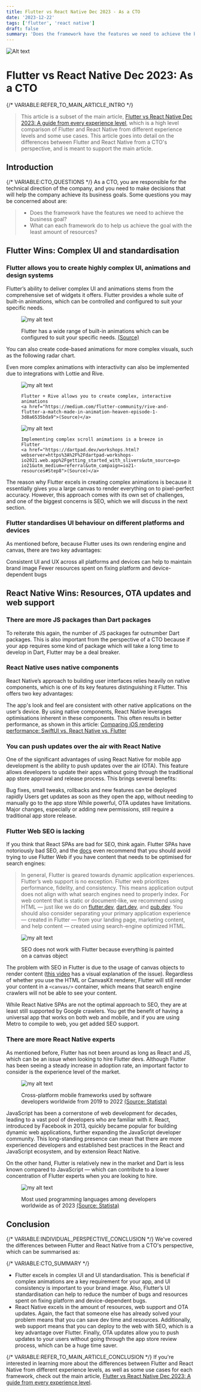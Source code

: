 ```yaml
---
title: Flutter vs React Native Dec 2023 - As a CTO
date: '2023-12-22'
tags: ['flutter', 'react native']
draft: false
summary: 'Does the framework have the features we need to achieve the business goal? What can each framework do to help us achieve the goal with the least amount of resources?'
---
```


![Alt text](/static/blog/flutter-vs-react-native/3-as-a-cto/images/image.png)
# Flutter vs React Native Dec 2023: As a CTO

{/* VARIABLE:REFER_TO_MAIN_ARTICLE_INTRO */}
> This article is a subset of the main article, [Flutter vs React Native Dec 2023: A guide from every experience level](../0-main/react-native-vs-flutter.md), which is a high level comparison of Flutter and React Native from different experience levels and some use cases. This article goes into detail on the differences between Flutter and React Native from a CTO's perspective, and is meant to support the main article.

## Introduction

{/* VARIABLE:CTO_QUESTIONS */}
As a CTO, you are responsible for the technical direction of the company, and you need to make decisions that will help the company achieve its business goals. Some questions you may be concerned about are:

> - Does the framework have the features we need to achieve the business goal?
> - What can each framework do to help us achieve the goal with the least amount of resources?

## Flutter Wins: Complex UI and standardisation
### Flutter allows you to create highly complex UI, animations and design systems

Flutter’s ability to deliver complex UI and animations stems from the comprehensive set of widgets it offers. Flutter provides a whole suite of built-in animations, which can be controlled and configured to suit your specific needs.

<figure>
<img src="/static/blog/flutter-vs-react-native/3-as-a-cto/images/animations.gif" alt="my alt text"/>
<figcaption style={{ textAlign: 'center', fontSize: 'smaller' }}>

Flutter has a wide range of built-in animations which can be configured to suit your specific needs.
<a href="https://pub.dev/packages/animations">
(Source)
</a>
</figcaption>
</figure>
You can also create code-based animations for more complex visuals, such as the following radar chart.


<ImageAtom src="/static/blog/flutter-vs-react-native/3-as-a-cto/images/radar.gif" altText="Radar chart animation" caption="Flutter provides a framework to create code-based animations like in d3js" source="https://medium.com/geekculture/how-to-create-a-custom-staggered-animation-with-flutter-13803dea5659"/>


Even more complex animations with interactivity can also be implemented due to integrations with Lottie and Rive.

<figure>
  <img src="/static/blog/flutter-vs-react-native/3-as-a-cto/images/rive.gif" alt="my alt text"/>
  <figcaption style={{ textAlign: 'center', fontSize: 'smaller' }}>

    Flutter + Rive allows you to create complex, interactive animations
    <a href="https://medium.com/flutter-community/rive-and-flutter-a-match-made-in-animation-heaven-episode-1-3d8a6535bda9">(Source)</a>
  </figcaption>
</figure>

<figure>
  <img src="/static/blog/flutter-vs-react-native/3-as-a-cto/images/scroll.gif" alt="my alt text"/>
  <figcaption style={{ textAlign: 'center', fontSize: 'smaller' }}>

    Implementing complex scroll animations is a breeze in Flutter
    <a href="https://dartpad.dev/workshops.html?webserver=https%3A%2F%2Fdartpad-workshops-io2021.web.app%2Fgetting_started_with_slivers&utm_source=google-io21&utm_medium=referral&utm_campaign=io21-resources#Step8">(Source)</a>
  </figcaption>
</figure>


The reason why Flutter excels in creating complex animations is because it essentially gives you a large canvas to render everything on to pixel-perfect accuracy. However, this approach comes with its own set of challenges, and one of the biggest concerns is SEO, which we will discuss in the next section.

### Flutter standardises UI behaviour on different platforms and devices

As mentioned before, because Flutter uses its own rendering engine and canvas, there are two key advantages:

Consistent UI and UX across all platforms and devices can help to maintain brand image
Fewer resources spent on fixing platform and device-dependent bugs



## React Native Wins: Resources, OTA updates and web support
### There are more JS packages than Dart packages

To reiterate this again, the number of JS packages far outnumber Dart packages. This is also important from the perspective of a CTO because if your app requires some kind of package which will take a long time to develop in Dart, Flutter may be a deal breaker.


### React Native uses native components

React Native’s approach to building user interfaces relies heavily on native components, which is one of its key features distinguishing it Flutter. This offers two key advantages:

The app's look and feel are consistent with other native applications on the user’s device.
By using native components, React Native leverages optimisations inherent in these components. This often results in better performance, as shown in this article: [Comparing iOS rendering performance: SwiftUI vs. React Native vs. Flutter](https://blog.theodo.com/2023/09/ios-rendering-performance/)



### You can push updates over the air with React Native

One of the significant advantages of using React Native for mobile app development is the ability to push updates over the air (OTA). This feature allows developers to update their apps without going through the traditional app store approval and release process. This brings several benefits:

Bug fixes, small tweaks, rollbacks and new features can be deployed rapidly
Users get updates as soon as they open the app, without needing to manually go to the app store
While powerful, OTA updates have limitations. Major changes, especially or adding new permissions, still require a traditional app store release.

### Flutter Web SEO is lacking

If you think that React SPAs are bad for SEO, think again. Flutter SPAs have notoriously bad SEO, and the [docs](https://docs.flutter.dev/platform-integration/web/faq#search-engine-optimization-seo) even recommend that you should avoid trying to use Flutter Web if you have content that needs to be optimised for search engines:

> In general, Flutter is geared towards dynamic application experiences. Flutter’s web support is no exception. Flutter web prioritizes performance, fidelity, and consistency. This means application output does not align with what search engines need to properly index. For web content that is static or document-like, we recommend using HTML — just like we do on [flutter.dev](https://flutter.dev/), [dart.dev](https://dart.dev/), and [pub.dev](https://pub.dev/). You should also consider separating your primary application experience — created in Flutter — from your landing page, marketing content, and help content — created using search-engine optimized HTML.


<figure>
<img src="/static/blog/flutter-vs-react-native/3-as-a-cto/images/image-1.png" alt="my alt text"/>
<figcaption style={{ textAlign: 'center', fontSize: 'smaller' }}>

SEO does not work with Flutter because everything is painted on a canvas object
</figcaption>
</figure>


The problem with SEO in Flutter is due to the usage of canvas objects to render content ([this video](https://www.youtube.com/watch?v=13XvM_zoye8&ab_channel=Aspiiire) has a visual explanation of the issue). Regardless of whether you use the HTML or CanvasKit renderer, Flutter will still render your content in a `<canvas/>` container, which means that search engine crawlers will not be able to see your content.

While React Native SPAs are not the optimal approach to SEO, they are at least still supported by Google crawlers. You get the benefit of having a universal app that works on both web and mobile, and if you are using Metro to compile to web, you get added SEO support.

### There are more React Native experts

As mentioned before, Flutter has not been around as long as React and JS, which can be an issue when looking to hire Flutter devs. Although Flutter has been seeing a steady increase in adoption rate, an important factor to consider is the experience level of the market.


<figure>
<img src="/static/blog/flutter-vs-react-native/3-as-a-cto/images/image-2.png" alt="my alt text"/>
<figcaption style={{ textAlign: 'center', fontSize: 'smaller' }}>

Cross-platform mobile frameworks used by software developers worldwide from 2019 to 2022
<a href="https://www.statista.com/statistics/869224/worldwide-software-developer-working-hours/">(Source: Statista)</a>
</figcaption>
</figure>


JavaScript has been a cornerstone of web development for decades, leading to a vast pool of developers who are familiar with it. React, introduced by Facebook in 2013, quickly became popular for building dynamic web applications, further expanding the JavaScript developer community. This long-standing presence can mean that there are more experienced developers and established best practices in the React and JavaScript ecosystem, and by extension React Native.

On the other hand, Flutter is relatively new in the market and Dart is less known compared to JavaScript — which can contribute to a lower concentration of Flutter experts when you are looking to hire.


<figure>
<img src="/static/blog/flutter-vs-react-native/3-as-a-cto/images/image-3.png" alt="my alt text"/>
<figcaption style={{ textAlign: 'center', fontSize: 'smaller' }}>

Most used programming languages among developers worldwide as of 2023
<a href="https://www.statista.com/statistics/869224/worldwide-software-developer-working-hours/">(Source: Statista)</a>

</figcaption>
</figure>



## Conclusion
{/* VARIABLE:INDIVIDUAL_PERSPECTIVE_CONCLUSION */}
We've covered the differences between Flutter and React Native from a CTO's perspective, which can be summarised as:

{/* VARIABLE:CTO_SUMMARY */}
- Flutter excels in complex UI and UI standardisation. This is beneficial if complex animations are a key requirement for your app, and UI consistency is important to your brand image. Also, Flutter’s UI standardisation can help to reduce the number of bugs and resources spent on fixing platform and device-dependent bugs.
- React Native excels in the amount of resources, web support and OTA updates. Again, the fact that someone else has already solved your problem means that you can save dev time and resources. Additionally, web support means that you can deploy to the web with SEO, which is a key advantage over Flutter. Finally, OTA updates allow you to push updates to your users without going through the app store review process, which can be a huge time saver.

{/* VARIABLE:REFER_TO_MAIN_ARTICLE_CONCLUSION */}
If you're interested in learning more about the differences between Flutter and React Native from different experience levels, as well as some use cases for each framework, check out the main article, [Flutter vs React Native Dec 2023: A guide from every experience level](../0-main/react-native-vs-flutter.md).

